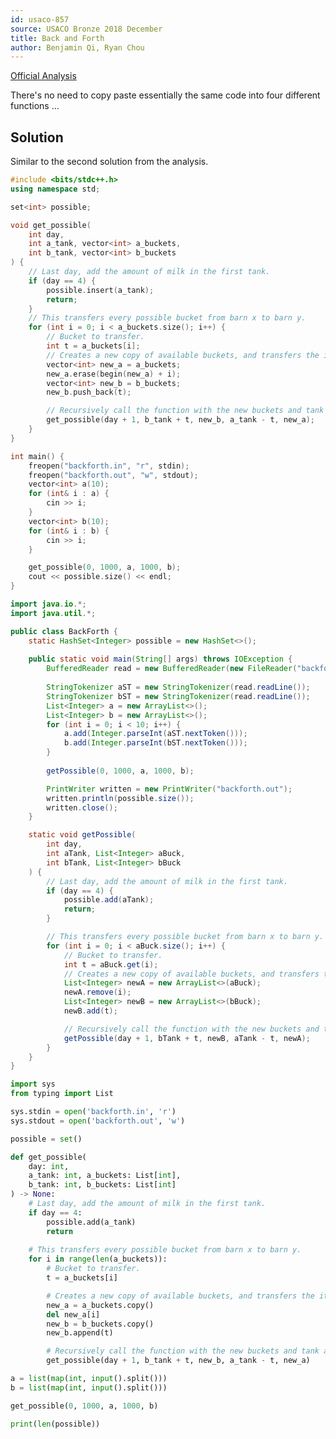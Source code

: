 ```yaml
---
id: usaco-857
source: USACO Bronze 2018 December
title: Back and Forth
author: Benjamin Qi, Ryan Chou
---
```


[Official Analysis](http://www.usaco.org/current/data/sol_backforth_bronze_dec18.html)

There's no need to copy paste essentially the same code into four different
functions ...

## Solution

Similar to the second solution from the analysis.

<LanguageSection>
<CPPSection>
	
```cpp
#include <bits/stdc++.h>
using namespace std;

set<int> possible;

void get_possible(
	int day,
	int a_tank, vector<int> a_buckets,
	int b_tank, vector<int> b_buckets
) {
	// Last day, add the amount of milk in the first tank.
	if (day == 4) {
		possible.insert(a_tank);
		return;
	}
	// This transfers every possible bucket from barn x to barn y.
	for (int i = 0; i < a_buckets.size(); i++) {
		// Bucket to transfer.
		int t = a_buckets[i];
		// Creates a new copy of available buckets, and transfers the ith one.
		vector<int> new_a = a_buckets;
		new_a.erase(begin(new_a) + i);
		vector<int> new_b = b_buckets;
		new_b.push_back(t);

		// Recursively call the function with the new buckets and tank amounts.
		get_possible(day + 1, b_tank + t, new_b, a_tank - t, new_a);
	}
}

int main() {
	freopen("backforth.in", "r", stdin);
	freopen("backforth.out", "w", stdout);
	vector<int> a(10);
	for (int& i : a) {
		cin >> i;
	}
	vector<int> b(10);
	for (int& i : b) {
		cin >> i;
	}

	get_possible(0, 1000, a, 1000, b);
	cout << possible.size() << endl;
}
```
</CPPSection>
<JavaSection>

```java
import java.io.*;
import java.util.*;

public class BackForth {
	static HashSet<Integer> possible = new HashSet<>();
	
	public static void main(String[] args) throws IOException {
		BufferedReader read = new BufferedReader(new FileReader("backforth.in"));
		
		StringTokenizer aST = new StringTokenizer(read.readLine());
		StringTokenizer bST = new StringTokenizer(read.readLine());
		List<Integer> a = new ArrayList<>();
		List<Integer> b = new ArrayList<>();
		for (int i = 0; i < 10; i++) {
			a.add(Integer.parseInt(aST.nextToken()));
			b.add(Integer.parseInt(bST.nextToken()));
		}
		
		getPossible(0, 1000, a, 1000, b);

		PrintWriter written = new PrintWriter("backforth.out");
		written.println(possible.size());
		written.close();
	}

	static void getPossible(
		int day,
		int aTank, List<Integer> aBuck,
		int bTank, List<Integer> bBuck
	) {
		// Last day, add the amount of milk in the first tank.
		if (day == 4) {
			possible.add(aTank);
			return;
		}

		// This transfers every possible bucket from barn x to barn y.
		for (int i = 0; i < aBuck.size(); i++) {
			// Bucket to transfer.
			int t = aBuck.get(i);
			// Creates a new copy of available buckets, and transfers the ith one.
			List<Integer> newA = new ArrayList<>(aBuck);
			newA.remove(i);
			List<Integer> newB = new ArrayList<>(bBuck);
			newB.add(t);

			// Recursively call the function with the new buckets and tank amounts.
			getPossible(day + 1, bTank + t, newB, aTank - t, newA);
		}
	}
}
```

</JavaSection>
<PySection>
	
```py
import sys
from typing import List

sys.stdin = open('backforth.in', 'r')
sys.stdout = open('backforth.out', 'w')

possible = set()

def get_possible(
	day: int,
	a_tank: int, a_buckets: List[int],
	b_tank: int, b_buckets: List[int]
) -> None:
	# Last day, add the amount of milk in the first tank.
	if day == 4:
		possible.add(a_tank)
		return
		
	# This transfers every possible bucket from barn x to barn y.
	for i in range(len(a_buckets)):
		# Bucket to transfer.
		t = a_buckets[i]

		# Creates a new copy of available buckets, and transfers the ith one.
		new_a = a_buckets.copy()
		del new_a[i]
		new_b = b_buckets.copy()
		new_b.append(t)

		# Recursively call the function with the new buckets and tank amounts.
		get_possible(day + 1, b_tank + t, new_b, a_tank - t, new_a)

a = list(map(int, input().split()))
b = list(map(int, input().split()))

get_possible(0, 1000, a, 1000, b)

print(len(possible))
```
</PySection>
</LanguageSection>
